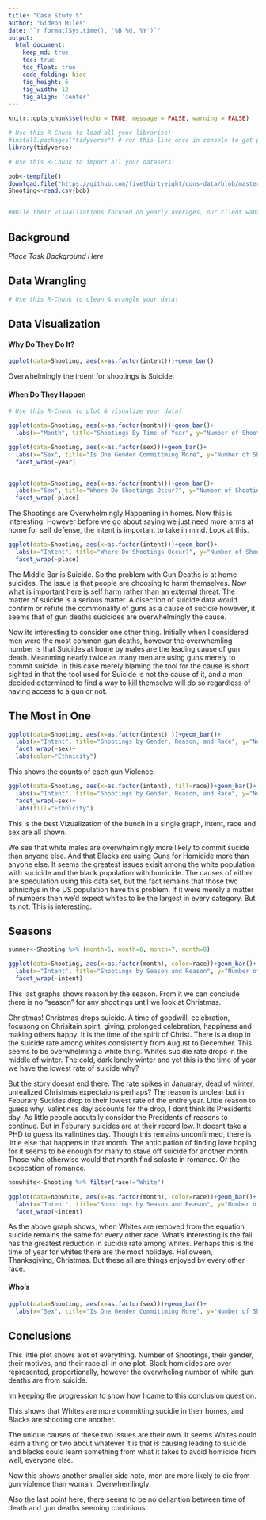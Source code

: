 ```yaml
---
title: "Case Study 5"
author: "Gideon Miles"
date: "`r format(Sys.time(), '%B %d, %Y')`"
output:
  html_document:  
    keep_md: true
    toc: true
    toc_float: true
    code_folding: hide
    fig_height: 6
    fig_width: 12
    fig_align: 'center'
---
```


```r
knitr::opts_chunk$set(echo = TRUE, message = FALSE, warning = FALSE)
```

```r
# Use this R-Chunk to load all your libraries!
#install.packages("tidyverse") # run this line once in console to get package
library(tidyverse)

```

```r
# Use this R-Chunk to import all your datasets!

bob<-tempfile()
download.file("https://github.com/fivethirtyeight/guns-data/blob/master/full_data.csv?raw=true",destfile=bob,mode= "wb")
Shooting<-read.csv(bob)


#While their visualizations focused on yearly averages, our client wants to create commercials that help reduce the gun deaths in the US. They would like to target the commercials in different seasons of the year (think month variable) to audiences that could have the most impact in reducing gun deaths. Our challenge is to summarize and visualize seasonal trends accros the other variables in these data.

```

## Background

_Place Task Background Here_

## Data Wrangling

```r
# Use this R-Chunk to clean & wrangle your data!

```

## Data Visualization

#### Why Do They Do It?
```r

ggplot(data=Shooting, aes(x=as.factor(intent)))+geom_bar()


```

Overwhelmingly the intent for shootings is Suicide.


#### When Do They Happen

```r
# Use this R-Chunk to plot & visualize your data!

ggplot(data=Shooting, aes(x=as.factor(month)))+geom_bar()+
  labs(x="Month", title="Shootings By Time of Year", y="Number of Shootings")


```

```r
ggplot(data=Shooting, aes(x=as.factor(sex)))+geom_bar()+
  labs(x="Sex", title="Is One Gender Committming More", y="Number of Shootings")+
  facet_wrap(~year)


ggplot(data=Shooting, aes(x=as.factor(month)))+geom_bar()+
  labs(x="Sex", title="Where Do Shootings Occur?", y="Number of Shootings")+
  facet_wrap(~place)
```

The Shootings are Overwhelmingly Happening in homes.  Now this is interesting.  However before we go about saying we just need more arms at home for self defense, the intent is important to take in mind.  Look at this.


```r
ggplot(data=Shooting, aes(x=as.factor(intent)))+geom_bar()+
  labs(x="Intent", title="Where Do Shootings Occur?", y="Number of Shootings")+
  facet_wrap(~place)
```

The Middle Bar is Suicide. So the problem with Gun Deaths is at home suicides.  The issue is that people are choosing to harm themselves.  Now what is important here is self harm rather than an external threat.  The matter of suicide is a serious matter.  A disection of suicide data would confirm or refute the commonality of guns as a cause of sucidie however, it seems that of gun deaths sucicides are overwhelmingly the cause.

Now its interesting to consider one other thing.  Initially when I considered men were the most common gun deaths, however the overwhemling number is that Suicides at home by males are the leading cause of gun death.  Meanming nearly twice as many men are using guns merely to commit suicide.  In this case merely blaming the tool for the cause is short sighted in that the tool used for Suicide is not the cause of it, and a man decided determined to find a way to kill themselve will do so regardless of having access to a gun or not.


## The Most in One
```r
ggplot(data=Shooting, aes(x=as.factor(intent) ))+geom_bar()+
  labs(x="Intent", title="Shootings by Gender, Reason, and Race", y="Number of Shootings")+
  facet_wrap(~sex)+
  labs(color="Ethnicity")
```

This shows the counts of each gun Violence.  

```r
ggplot(data=Shooting, aes(x=as.factor(intent), fill=race))+geom_bar()+
  labs(x="Intent", title="Shootings by Gender, Reason, and Race", y="Number of Shootings")+
  facet_wrap(~sex)+
  labs(fill="Ethnicity")
```

This is the best Vizualization of the bunch in a single graph, intent, race and sex are all shown.

We see that white males are overwhelmingly more likely to commit sucide than anyone else. And that Blacks are using Guns for Homicide more than anyone else.  It seems the greatest issues exisit among the white population with sucicide and the black population with homicide.  The causes of either are speculation using this data set, but the fact remains that those two ethnicitys in the US population have this problem.  If it were merely a matter of numbers then we'd expect whites to be the largest in every category.  But its not.  This is interesting.  


## Seasons 

```r

summer<-Shooting %>% (month=5, month=6, month=7, month=8)

ggplot(data=Shooting, aes(x=as.factor(month), color=race))+geom_bar()+
  labs(x="Intent", title="Shootings by Season and Reason", y="Number of Shootings")+
  facet_wrap(~intent)
```

This last graphs shows reason by the season. From it we can conclude there is no "season" for any shootings until we look at Christmas.

Christmas!  Christmas drops suicide.  A time of goodwill, celebration, focusong on Chrisitain spirit, giving, prolonged celebration, happiness and making others happy.  It is the time of the spirit of Christ.  There is a drop in the suicide rate among whites consistently from August to December. This seems to be overwhelming a white thing.  Whites sucidie rate drops in the middle of winter.  The cold, dark lonely winter and yet this is the time of year we have the lowest rate of suicide why?

But the story doesnt end there.  The rate spikes in Januaray, dead of winter, unrealized Christmas expectaions perhaps? The reason is unclear but in Feburary Sucides drop to their lowest rate of the entire year.  Little reason to guess why, Valintines day accounts for the drop, I dont think its Presidents day.  As little people accutally consider the Presidents of reasons to continue.  But in Feburary suicides are at their record low.  It doesnt take a PHD to guess its valintines day. Though this remains unconfirmed, there is little else that happens in that month.  The anticipation of finding love hoping for it seems to be enough for many to stave off suicide for another month.  Those who otherwise would that month find solaste in romance.  Or the expecation of romance.   

```r
nonwhite<-Shooting %>% filter(race!="White")

ggplot(data=nonwhite, aes(x=as.factor(month), color=race))+geom_bar()+
  labs(x="Intent", title="Shootings by Season and Reason", y="Number of Shootings")+
  facet_wrap(~intent)

```

As the above graph shows, when Whites are removed from the equation suicide remains the same for every other race. What's interesting is the fall has the greatest reduction in sucidie rate among whites.  Perhaps this is the time of year for whites there are the most holidays.  Halloween, Thanksgiving, Christmas.  But these all are things enjoyed by every other race.




#### Who's 

```r
ggplot(data=Shooting, aes(x=as.factor(sex)))+geom_bar()+
  labs(x="Sex", title="Is One Gender Committming More", y="Number of Shootings")
```




## Conclusions

This little plot shows alot of everything.  Number of Shootings, their gender, their motives, and their race all in one plot.  Black homicides are over represented, proportionally, however the overwheling number of white gun deaths are from suicide.  

Im keeping the progression to show how I came to this conclusion question.

This shows that Whites are more committing sucidie in their homes, and Blacks are shooting one another.

The unique causes of these two issues are their own.  It seems Whites could learn a thing or two about whatever it is that is causing leading to suicide and blacks could learn something from what it takes to avoid homicide from well, everyone else.  

Now this shows another smaller side note, men are more likely to die from gun violence than woman.  Overwhemlingly.  

Also the last point here, there seems to be no deliantion between time of death and gun deaths seeming continious.